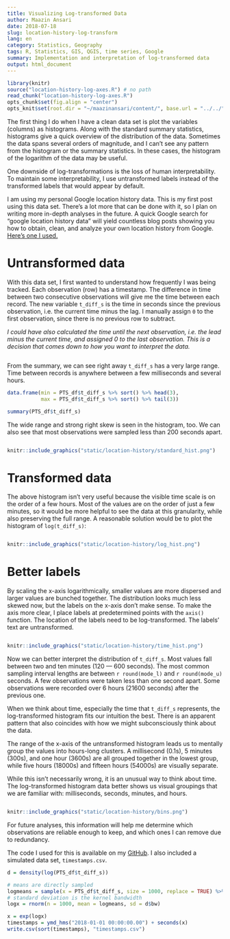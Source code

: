 ```yaml
---
title: Visualizing Log-transformed Data
author: Maazin Ansari
date: 2018-07-18
slug: location-history-log-transform
lang: en
category: Statistics, Geography
tags: R, Statistics, GIS, QGIS, time series, Google
summary: Implementation and interpretation of log-transformed data
output: html_document
---
```


```r
library(knitr)
source("location-history-log-axes.R") # no path
read_chunk("location-history-log-axes.R")
opts_chunk$set(fig.align = "center")
opts_knit$set(root.dir = "~/maazinansari/content/", base.url = "../../") # both should be /content/ if originally working in /content/R/[article]
```

The first thing I do when I have a clean data set is plot the variables (columns) as histograms. Along with the standard summary statistics, histograms give a quick overview of the distribution of the data. Sometimes the data spans several orders of magnitude, and I can't see any pattern from the histogram or the summary statistics. In these cases, the histogram of the logarithm of the data may be useful.

One downside of log-transformations is the loss of human interpretability. To maintain some interpretability, I use untransformed labels instead of the transformed labels that would appear by default.

I am using my personal Google location history data. This is my first post using this data set. There's a lot more that can be done with it, so I plan on writing more in-depth analyses in the future. A quick Google search for "google location history data" will yield countless blog posts showing you how to obtain, clean, and analyze your own location history from Google. [Here's one I used.](http://emelineliu.com/2016/10/21/LocationHistory/)

# Untransformed data

With this data set, I first wanted to understand how frequently I was being tracked. Each observation (row) has a timestamp. The difference in time between two consecutive observations will give me the time between each record. The new variable `t_diff_s` is the time in seconds since the previous observation, i.e. the current time minus the lag. I manually assign `0` to the first observation, since there is no previous row to subtract. 

*I could have also calculated the time until the next observation, i.e. the lead minus the current time, and assigned 0 to the last observation. This is a decision that comes down to how you want to interpret the data.*

```r
```

From the summary, we can see right away `t_diff_s` has a very large range. Time between records is anywhere between a few milliseconds and several hours.

```r
data.frame(min = PTS_df$t_diff_s %>% sort() %>% head(3),
           max = PTS_df$t_diff_s %>% sort() %>% tail(3))
```
```r
summary(PTS_df$t_diff_s)
```


The wide range and strong right skew is seen in the histogram, too. We can also see that most observations were sampled less than 200 seconds apart.

```r
```

```r
knitr::include_graphics("static/location-history/standard_hist.png")
```

# Transformed data

The above histogram isn't very useful because the visible time scale is on the order of a few hours. Most of the values are on the order of just a few minutes, so it would be more helpful to see the data at this granularity, while also preserving the full range. A reasonable solution would be to plot the histogram of `log(t_diff_s)`:

```r
```

```r
knitr::include_graphics("static/location-history/log_hist.png")
```

# Better labels

By scaling the x-axis logarithmically, smaller values are more dispersed and larger values are bunched together. The distribution looks much less skewed now, but the labels on the x-axis don't make sense. To make the axis more clear, I place labels at predetermined points with the `axis()` function. The location of the labels need to be log-transformed. The labels' text are untransformed.

```r
```

```r
knitr::include_graphics("static/location-history/time_hist.png")
```

Now we can better interpret the distribution of `t_diff_s`. Most values fall between two and ten minutes (120 — 600 seconds). The most common sampling interval lengths are between `r round(mode_l)` and `r round(mode_u)` seconds. A few observations were taken less than one second apart. Some observations were recorded over 6 hours (21600 seconds) after the previous one.

When we think about time, especially the time that `t_diff_s` represents, the log-transformed histogram fits our intuition the best. There is an apparent pattern that also coincides with how we might subconsciously think about the data.

The range of the x-axis of the untransformed histogram leads us to mentally group the values into hours-long clusters. A millisecond (0.1s), 5 minutes (300s), and one hour (3600s) are all grouped together in the lowest group, while five hours (18000s) and fifteen hours (54000s) are visually separate.  

While this isn't necessarily wrong, it is an unusual way to think about time. The log-transformed histogram data better shows us visual groupings that we are familiar with: milliseconds, seconds, minutes, and hours.

```r
```

```r
knitr::include_graphics("static/location-history/bins.png")
```


For future analyses, this information will help me determine which observations are reliable enough to keep, and which ones I can remove due to redundancy.

The code I used for this is available on my [GitHub](https://github.com/maazinansari/maazinansari/tree/master/content/R/location-history/). I also included a simulated data set, `timestamps.csv`.

```r
d = density(log(PTS_df$t_diff_s))

# means are directly sampled
logmeans = sample(x = PTS_df$t_diff_s, size = 1000, replace = TRUE) %>% log() 
# standard deviation is the kernel bandwidth
logx = rnorm(n = 1000, mean = logmeans, sd = d$bw)

x = exp(logx)
timestamps = ymd_hms("2018-01-01 00:00:00.00") + seconds(x)
write.csv(sort(timestamps), "timestamps.csv")
```


